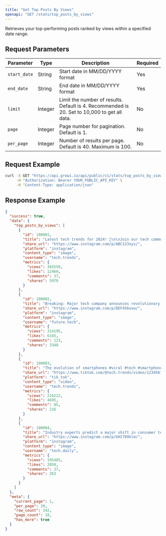 ```yaml
---
title: "Get Top Posts By Views"
openapi: "GET /stats/top_posts_by_views"
---
```


Retrieves your top-performing posts ranked by views within a specified date range.

## Request Parameters

| Parameter    | Type    | Description                                                                                  | Required |
| ------------ | ------- | -------------------------------------------------------------------------------------------- | -------- |
| `start_date` | String  | Start date in MM/DD/YYYY format                                                              | Yes      |
| `end_date`   | String  | End date in MM/DD/YYYY format                                                                | Yes      |
| `limit`      | Integer | Limit the number of results. Default is 4. Recommended is 20. Set to 10,000 to get all data. | No       |
| `page`       | Integer | Page number for pagination. Default is 1.                                                    | No       |
| `per_page`   | Integer | Number of results per page. Default is 40. Maximum is 100.                                   | No       |

## Request Example

```bash
curl -X GET "https://api.growi.io/api/public/v1/stats/top_posts_by_views?start_date=01/01/2023&end_date=01/31/2023&limit=5&page=1&per_page=20" \
     -H "Authorization: Bearer YOUR_PUBLIC_API_KEY" \
     -H "Content-Type: application/json"
```

## Response Example

```json
{
  "success": true,
  "data": {
    "top_posts_by_views": [
      {
        "id": 100001,
        "title": "Latest tech trends for 2024! 🚀\n\nJoin our tech community discord in bio for exclusive updates 📱\n\nFollow for daily tech insights and reviews ✅\n\n#tech #gadgets #innovation #technology #technews #review #smartphone #ai #artificialintelligence #future",
        "share_url": "https://www.instagram.com/p/ABC123xyz/",
        "platform": "instagram",
        "content_type": "image",
        "username": "tech.trends",
        "metrics": {
          "views": 365558,
          "likes": 12460,
          "comments": 37,
          "shares": 5970
        }
      },
      {
        "id": 100002,
        "title": "Breaking: Major tech company announces revolutionary AI breakthrough in sustainable energy solutions.\n\nResearchers have developed an AI system that optimizes energy consumption, potentially reducing costs by up to 40%.\n\nThis development marks a significant step forward in combining artificial intelligence with environmental sustainability.\n\nJoin our tech community discord in bio for detailed analysis 📱\n\nFollow for daily tech updates ✅\n\n#technology #ai #sustainability #innovation #energy #future",
        "share_url": "https://www.instagram.com/p/DEF456uvw/",
        "platform": "instagram",
        "content_type": "image",
        "username": "future.tech",
        "metrics": {
          "views": 314195,
          "likes": 6165,
          "comments": 123,
          "shares": 3348
        }
      },
      {
        "id": 100003,
        "title": "The evolution of smartphones #viral #tech #smartphone #innovation #future #trending #technology #gadgets #review",
        "share_url": "https://www.tiktok.com/@tech.trends/video/123456789",
        "platform": "tik_tok",
        "content_type": "video",
        "username": "tech.trends",
        "metrics": {
          "views": 216222,
          "likes": 4695,
          "comments": 85,
          "shares": 216
        }
      },
      {
        "id": 100004,
        "title": "Industry experts predict a major shift in consumer technology trends for 2024, with AI-powered personal assistants leading the way.\n\nNew research suggests that 75% of households will have smart home devices by 2025.\n\nThis transformation is reshaping how we interact with technology in our daily lives.\n\nJoin our tech community discord in bio for insights 📱\n\nFollow for daily tech updates ✅\n\n#technology #ai #smarthome #innovation #future #tech",
        "share_url": "https://www.instagram.com/p/GHI789klm/",
        "platform": "instagram",
        "content_type": "image",
        "username": "tech.daily",
        "metrics": {
          "views": 195485,
          "likes": 2058,
          "comments": 37,
          "shares": 263
        }
      }
    ]
  },
  "meta": {
    "current_page": 1,
    "per_page": 20,
    "row_count": 342,
    "page_count": 18,
    "has_more": true
  }
}
```
